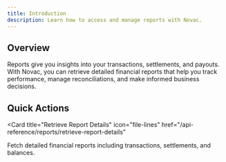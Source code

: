 ```yaml
---
title: Introduction
description: Learn how to access and manage reports with Novac.
---
```


## Overview  

Reports give you insights into your transactions, settlements, and payouts. With Novac, you can retrieve detailed financial reports that help you track performance, manage reconciliations, and make informed business decisions.  

## Quick Actions  

<CardGroup cols={2}>

<Card
  title="Retrieve Report Details"
  icon="file-lines"
  href="/api-reference/reports/retrieve-report-details"
>
  Fetch detailed financial reports including transactions, settlements, and balances.
</Card>

</CardGroup>
